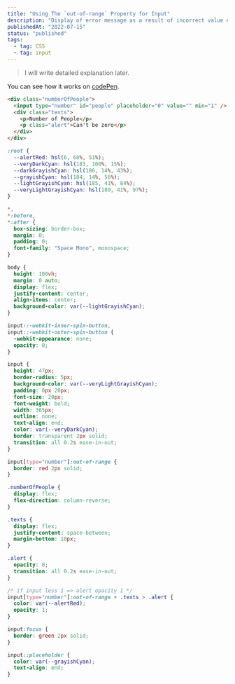 ```yaml
---
title: "Using The `out-of-range` Property for Input"
description: "Display of error message as a result of incorrect value entered in the input"
publishedAt: "2022-07-15"
status: "published"
tags:
  - tag: CSS
  - tag: input
---
```


> I will write detailed explanation later.

You can see how it works on [codePen](https://codepen.io/imhalid/pen/vYRyBMB).

```html showLineNumbers title="html code"
<div class="numberOfPeople">
  <input type="number" id="people" placeholder="0" value="" min="1" />
  <div class="texts">
    <p>Number of People</p>
    <p class="alert">Can't be zero</p>
  </div>
</div>
```

```css showLineNumbers title="css code"
:root {
  --alertRed: hsl(6, 68%, 51%);
  --veryDarkCyan: hsl(183, 100%, 15%);
  --darkGrayishCyan: hsl(186, 14%, 43%);
  --grayishCyan: hsl(184, 14%, 56%);
  --lightGrayishCyan: hsl(185, 41%, 84%);
  --veryLightGrayishCyan: hsl(189, 41%, 97%);
}

*,
*:before,
*:after {
  box-sizing: border-box;
  margin: 0;
  padding: 0;
  font-family: "Space Mono", monospace;
}

body {
  height: 100vh;
  margin: 0 auto;
  display: flex;
  justify-content: center;
  align-items: center;
  background-color: var(--lightGrayishCyan);
}

input::-webkit-inner-spin-button,
input::-webkit-outer-spin-button {
  -webkit-appearance: none;
  opacity: 0;
}

input {
  height: 47px;
  border-radius: 5px;
  background-color: var(--veryLightGrayishCyan);
  padding: 0px 20px;
  font-size: 20px;
  font-weight: bold;
  width: 365px;
  outline: none;
  text-align: end;
  color: var(--veryDarkCyan);
  border: transparent 2px solid;
  transition: all 0.2s ease-in-out;
}

input[type="number"]:out-of-range {
  border: red 2px solid;
}

.numberOfPeople {
  display: flex;
  flex-direction: column-reverse;
}

.texts {
  display: flex;
  justify-content: space-between;
  margin-bottom: 10px;
}

.alert {
  opacity: 0;
  transition: all 0.2s ease-in-out;
}

/* if input less 1 => alert opacity 1 */
input[type="number"]:out-of-range + .texts > .alert {
  color: var(--alertRed);
  opacity: 1;
}

input:focus {
  border: green 2px solid;
}

input::placeholder {
  color: var(--grayishCyan);
  text-align: end;
}
```
